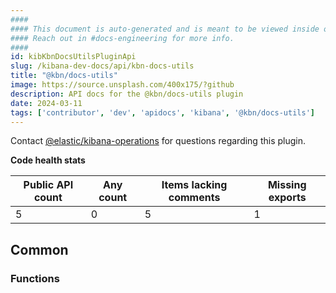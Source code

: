 ```yaml
---
####
#### This document is auto-generated and is meant to be viewed inside our experimental, new docs system.
#### Reach out in #docs-engineering for more info.
####
id: kibKbnDocsUtilsPluginApi
slug: /kibana-dev-docs/api/kbn-docs-utils
title: "@kbn/docs-utils"
image: https://source.unsplash.com/400x175/?github
description: API docs for the @kbn/docs-utils plugin
date: 2024-03-11
tags: ['contributor', 'dev', 'apidocs', 'kibana', '@kbn/docs-utils']
---
```




Contact [@elastic/kibana-operations](https://github.com/orgs/elastic/teams/kibana-operations) for questions regarding this plugin.

**Code health stats**

| Public API count  | Any count | Items lacking comments | Missing exports |
|-------------------|-----------|------------------------|-----------------|
| 5 | 0 | 5 | 1 |

## Common

### Functions
<DocDefinitionList data={kbnDocsUtilsObj.common.functions}/>

